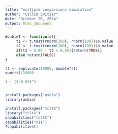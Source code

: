 ```yaml
---
title: "multiple comparisons simulation"
author: "Callin Switzer"
date: "October 20, 2014"
output: html_document
---
```


```r
doubleT <- function(o){
     t1 <- t.test(rnorm(100), rnorm(100))$p.value
     t2 <- t.test(rnorm(100), rnorm(100))$p.value
     if(t1 < 0.05 | t2 < 0.05){return(TRUE)}
     else return(FALSE)
}

tt <- replicate(10000, doubleT())
sum(tt)/10000

1 - (1-0.05)^2


install.packages("asbio")
library(asbio)

install.packages("tcltk")
library("tcltk")
capabilities("tcltk")
capabilities("X11")
?capabilities()

```